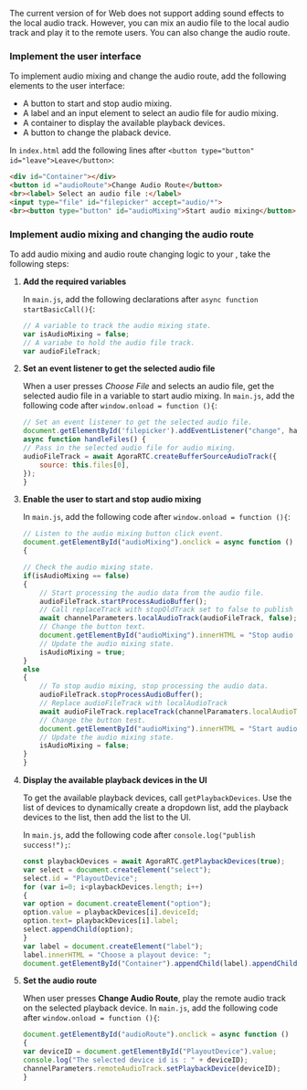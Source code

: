 <PlatformWrapper platform="web">

The current version of <Vpd k="SDK" /> for Web does not support adding sound effects to the local audio track. However, you can mix an audio file to the local audio track and play it to the remote users. You can also change the audio route.

### Implement the user interface

To implement audio mixing and change the audio route, add the following elements to the user interface:

* A button to start and stop audio mixing.
* A label and an input element to select an audio file for audio mixing.
* A container to display the available playback devices.
* A button to change the plaback device.

In `index.html` add the following lines after `<button type="button" id="leave">Leave</button>`:

```html
<div id="Container"></div>
<button id ="audioRoute">Change Audio Route</button>
<br><label> Select an audio file :</label>
<input type="file" id="filepicker" accept="audio/*">
<br><button type="button" id="audioMixing">Start audio mixing</button>
```

### Implement audio mixing and changing the audio route

To add audio mixing and audio route changing logic to your <Vpl k="CLIENT" />, take the following steps:

1. **Add the required variables**

    In `main.js`, add the following declarations after `async function startBasicCall(){`:

    ```javascript
    // A variable to track the audio mixing state.
    var isAudioMixing = false;
    // A variabe to hold the audio file track.
    var audioFileTrack;
    ```

1. **Set an event listener to get the selected audio file**

    When a user presses *Choose File* and selects an audio file, get the selected audio file in a variable to start audio mixing. In `main.js`, add the following code after `window.onload = function (){`:

    ```javascript
    // Set an event listener to get the selected audio file.
    document.getElementById('filepicker').addEventListener("change", handleFiles, false);
    async function handleFiles() {
    // Pass in the selected audio file for audio mixing.
    audioFileTrack = await AgoraRTC.createBufferSourceAudioTrack({
        source: this.files[0],
    });
    }
    ```

1. **Enable the user to start and stop audio mixing**

    In `main.js`, add the following code after `window.onload = function (){`:

    ```javascript
    // Listen to the audio mixing button click event.
    document.getElementById("audioMixing").onclick = async function ()
    {

    // Check the audio mixing state.
    if(isAudioMixing == false)
    {
        // Start processing the audio data from the audio file.
        audioFileTrack.startProcessAudioBuffer();
        // Call replaceTrack with stopOldTrack set to false to publish audioFileTrack and localAudioTrack together.
        await channelParameters.localAudioTrack(audioFileTrack, false);
        // Change the button text.
        document.getElementById("audioMixing").innerHTML = "Stop audio mixing";
        // Update the audio mixing state.
        isAudioMixing = true;
    }
    else
    {
        // To stop audio mixing, stop processing the audio data.
        audioFileTrack.stopProcessAudioBuffer();
        // Replace audioFileTrack with localAudioTrack
        await audioFileTrack.replaceTrack(channelParamaters.localAudioTrack, true);
        // Change the button test.
        document.getElementById("audioMixing").innerHTML = "Start audio mixing";
        // Update the audio mixing state.
        isAudioMixing = false;
    }
    }
    ```

1. **Display the available playback devices in the UI**

    To get the available playback devices, call `getPlaybackDevices`. Use the list of devices to  dynamically create a dropdown list, add the playback devices to the list, then add the list to the UI.

    In `main.js`, add the following code after `console.log("publish success!");`:

    ```javascript
    const playbackDevices = await AgoraRTC.getPlaybackDevices(true);
    var select = document.createElement("select");
    select.id = "PlayoutDevice";
    for (var i=0; i<playbackDevices.length; i++)
    {
    var option = document.createElement("option");
    option.value = playbackDevices[i].deviceId;
    option.text= playbackDevices[i].label;
    select.appendChild(option);
    }
    var label = document.createElement("label");
    label.innerHTML = "Choose a playout device: ";
    document.getElementById("Container").appendChild(label).appendChild(select);
    ```

1. **Set the audio route**

    When user presses **Change Audio Route**, play the remote audio track on the selected playback device. In `main.js`, add the following code after `window.onload = function (){`:

    ```javascript
    document.getElementById("audioRoute").onclick = async function ()
    {
    var deviceID = document.getElementById("PlayoutDevice").value;
    console.log("The selected device id is : " + deviceID);
    channelParameters.remoteAudioTrack.setPlaybackDevice(deviceID);
    }
    ```

</PlatformWrapper>
